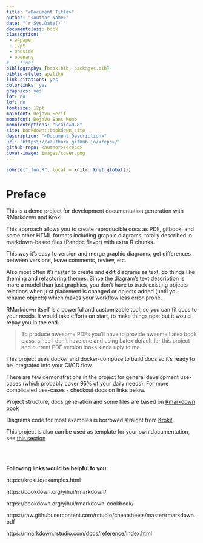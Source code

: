 ```yaml
---
title: "<Document Title>"
author: "<Author Name>"
date: "`r Sys.Date()`"
documentclass: book
classoption:
 - a4paper
 - 12pt
 - oneside
 - openany
#  - final
bibliography: [book.bib, packages.bib]
biblio-style: apalike
link-citations: yes
colorlinks: yes
graphics: yes
lot: no
lof: no
fontsize: 12pt
mainfont: DejaVu Serif
monofont: DejaVu Sans Mono
monofontoptions: "Scale=0.8"
site: bookdown::bookdown_site
description: "<Document Description>"
url: 'https\://<author>.github.io/<repo>/'
github-repo: <author>/<repo>
cover-image: images/cover.png
---
```


```r
source("_fun.R", local = knitr::knit_global())
```

# Preface {-}

This is a demo project for development documentation generation with RMarkdown and Kroki!

This approach allows you to create reproducible docs as PDF, gitbook, and some other HTML formats including graphic
diagrams, totally described in markdown-based files (Pandoc flavor) with extra R chunks.

This way it's easy to version and merge graphic diagrams, get differences between versions, leave comments, review, etc.

Also most often it's faster to create and **edit** diagrams as text, do things like theming and refactoring themes.
Since the diagram's text description is more a model than just graphics, you don't have to track existing objects relations
when just placement is changed or objects added (until you rename objects) which makes your workflow less error-prone.

RMarkdown itself is a powerful and customizable tool, so you can fit docs to your needs. It would take efforts on start,
to make things neat but it would repay you in the end.

> To produce awesome PDFs you'll have to provide awsome Latex book class, since I don't have one and using Latex default
> for this project and current PDF version looks kinda ugly to me.

This project uses docker and docker-compose to build docs so it's ready to be integrated into your CI/CD flow.

There are few demonstrations in the project for general development use-cases (which probably cover 95% of your daily needs).
For more complicated use-cases - checkout docs on links below.

Project structure, docs generation and some files are based on [Rmarkdown book](https://github.com/rstudio/rmarkdown-book)

Diagrams code for most examples is borrowed straight from [Kroki!](https://kroki.io/examples.html)

This project is also can be used as template for your own documentation, see [this section](#as_template)

\
\

**Following links would be helpful to you:**

https://kroki.io/examples.html

https://bookdown.org/yihui/rmarkdown/

https://bookdown.org/yihui/rmarkdown-cookbook/

https://raw.githubusercontent.com/rstudio/cheatsheets/master/rmarkdown.pdf

https://rmarkdown.rstudio.com/docs/reference/index.html
